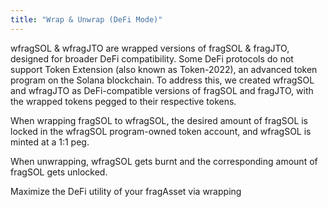 ```yaml
---
title: "Wrap & Unwrap (DeFi Mode)"
---
```


wfragSOL & wfragJTO are wrapped versions of fragSOL & fragJTO, designed for broader DeFi compatibility. Some DeFi protocols do not support Token Extension (also known as Token-2022), an advanced token program on the Solana blockchain. To address this, we created wfragSOL and wfragJTO as DeFi-compatible versions of fragSOL and fragJTO, with the wrapped tokens pegged to their respective tokens.

When wrapping fragSOL to wfragSOL, the desired amount of fragSOL is locked in the wfragSOL program-owned token account, and wfragSOL is minted at a 1:1 peg.

When unwrapping, wfragSOL gets burnt and the corresponding amount of fragSOL gets unlocked.

<Card title="Step to Wrap & Unwrap" icon="bolt" horizontal={1} href="https://fragmetriclabs.mintlify.app/Documentation/Guides/Wrap-Unwrap">
  Maximize the DeFi utility of your fragAsset via wrapping
</Card>